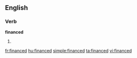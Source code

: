 ==English==

===Verb===
'''financed'''

# {{past of|[[finance]]}}

[[fr:financed]]
[[hu:financed]]
[[simple:financed]]
[[ta:financed]]
[[vi:financed]]